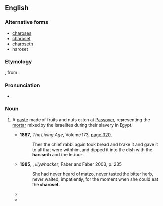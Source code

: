 ==English==
{{wikipedia}}

===Alternative forms===
* [[charoses]]
* [[charoset]]
* [[charoseth]]
* [[haroset]]

===Etymology===
{{etyl|he|en}} {{m|he|חֲרֽוֹסֶת|sc=Hebr}}, from {{m|he|חרס|sc=Hebr|tr=cheres||clay}}.

===Pronunciation===
* {{a|UK}} {{IPA|/həˈɹəʊsɛθ/|/həˈɹəʊsɛt/|lang=en}}

===Noun===
{{en-noun|-}}

# {{lb|en|Judaism}} A [[paste]] made of fruits and nuts eaten at [[Passover]], representing the [[mortar]] mixed by the Israelites during their slavery in Egypt.
#* '''1887''', ''The Living Age'', Volume 173, [http://books.google.com.au/books?id=CoQkAQAAIAAJ&q=%22haroseth|haroseths%22+-intitle:%22%22&dq=%22haroseth|haroseths%22+-intitle:%22%22&hl=en&ei=vffETp6rBYzEmQXliICuCw&sa=X&oi=book_result&ct=result&redir_esc=y page 320],
#*: Then the chief rabbi again took bread and brake it and gave it to all that were withhim, and dipped it into the dish with the '''haroseth''' and the lettuce.
#* '''1985''', {{w|Peter Carey}}, ''Illywhacker'', Faber and Faber 2003, p. 235:
#*: She had never heard of matzo, never tasted the bitter herb, never waited, impatiently, for the moment when she could eat the '''charoset'''.
#* {{quote-text|year=2001|author=Susan Lingo|title=A to Z Object Talks That Teach about the Old Testament|page=40|url=http://books.google.com.au/books?id=Yt64MosUrXIC&pg=PT21&dq=%22haroseth%7Charoseths%22+-intitle:%22%22&hl=en&ei=2O7ETuCVEKuUmQXz7ZXsCg&sa=X&oi=book_result&ct=result&redir_esc=y#v=onepage&q=%22haroseth%7Charoseths%22%20-intitle%3A%22%22&f=false|passage=Unleavened bread and a fruit spread called '''haroseth''' are still served today at Passover feasts to remind God's people to be ready to go for God when he calls!}}
#* {{quote-text|year=2005|author=Marilyn Sachs|title=A Pocket Full of Seeds|page=91|url=http://books.google.com.au/books?id=QQVls6osQgIC&pg=PA91&dq=%22haroseth%7Charoseths%22+-intitle:%22%22&hl=en&ei=3fXETqmbO4j3mAXu29DoCg&sa=X&oi=book_result&ct=result&redir_esc=y#v=onepage&q=%22haroseth%7Charoseths%22%20-intitle%3A%22%22&f=false|passage=On each table was a platter containing the symbols of Passover—matzoh (unleavened bread), marror (bitter herbs), '''haroseth''' (a paste made of chopped apples, nuts, cinnamon, and wine), the shank bone of a lamb, a roasted egg, and parsley.}}